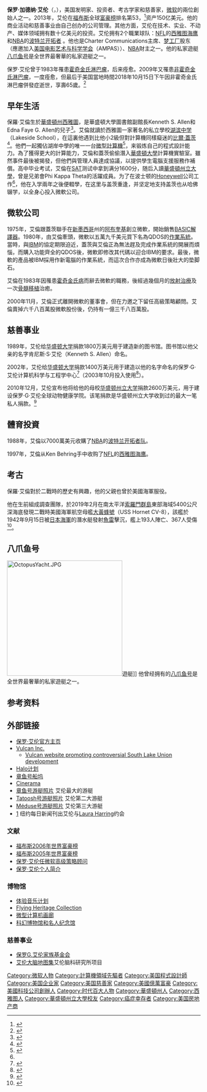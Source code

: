 {{update|time=2018-03-08T00:22:56+00:00}}
{{noteTA|G1=IT
|1=zh-tw:富比士;zh-cn:福布斯;
|2=zh-tw:波特蘭拓荒者;zh-cn:波特兰开拓者;
}}
{{Infobox Person
| 姓名 = 保罗·艾伦<br>Paul Allen
| 后缀尊称 =
| image = Paul G. Allen.jpg
| 出生日期 = {{birth date|1953|1|21}}
| 逝世日期 = {{Death date and age|2018|10|15|1953|1|21}}
| 出生地点 = {{USA-1912}}[[華盛頓州|華盛頓州]][[西雅圖|西雅圖]]
| 逝世地點 = {{USA}}[[華盛頓州|華盛頓州]][[西雅圖|西雅圖]]
| 居住地 = {{USA}}[[華盛頓州|華盛頓州]][[默瑟岛_(华盛顿州)|默瑟岛]]
| 国籍 = {{USA}}
| alma_mater = [[華盛頓州立大學|華盛頓州立大學]]（中途退學）
| 职业 = [[比尔·盖茨|比尔·盖茨]]終身智囊<br>[[微軟|微軟]]聯合創始人<br>全世界最富有的一百個人之一<br>[[NBA|NBA]]財主之一<br>[[梦工厂|梦工厂]]股东之一
| 配偶 = 終生未婚未育
| 父母 = Kenneth Allen<br>Edna Gardner
| 亲属 = Jody Allen（姐）
| 网站 =
| 脚注 =
| 宽度 =
}}

'''保罗·加德纳·艾伦'''（{{lang-en|'''Paul Gardner Allen'''}}，{{bd|1953年|1月21日|2018年|10月15日|catIdx=A}}），美国发明家、投资者、考古学家和慈善家，[[微软|微软]]的兩位創始人之一。2013年，艾伦在[[福布斯|福布斯]]全球[[2018年亿万富翁列表|富豪榜]]排名第53，<ref name="forbes profile">{{cite news|accessdate=2013-03-04|url=http://www.forbeschina.com/review/list/002041.shtml|title=福布斯发布2013年度全球富豪榜|archive-date=2020-09-07|archive-url=https://web.archive.org/web/20200907085750/http://www.forbeschina.com/review/list/002041.shtml|dead-url=no}}</ref>资产150亿美元。他的商业活动和慈善事业由自己创办的公司管理。其他方面，艾伦在技术、实业、不动产、媒体领域拥有数十亿美元的投资。艾伦拥有2个職業球队：[[NFL|NFL]]的[[西雅图海鹰|西雅图海鹰]]和[[NBA|NBA]]的[[波特兰开拓者|波特兰开拓者]]  。他也是Charter Communications主席、[[梦工厂|梦工厂]]股东（應邀加入[[美国电影艺术与科学学会|美国电影艺术与科学学会]]（AMPAS））、[[NBA|NBA]]財主之一。他的私家遊艇[[八爪鱼号|八爪鱼号]]是全世界最奢華的私家遊艇之一。

保罗·艾伦曾于1983年罹患[[霍奇金氏淋巴瘤|霍奇金氏淋巴瘤]]，后来痊愈。2009年又罹患[[非霍奇金氏淋巴瘤|非霍奇金氏淋巴瘤]]，一度痊愈，但最后于美国當地時間2018年10月15日下午因非霍奇金氏淋巴瘤併發症逝世，享壽65歲。<ref>{{cite web|url=https://udn.com/news/story/6811/3423886|title=微軟共同創辦人保羅．艾倫因血癌病逝 享壽65歲|accessdate=2018-10-16|archive-date=2018-10-16|archive-url=https://web.archive.org/web/20181016032640/https://udn.com/news/story/6811/3423886|dead-url=no}}</ref>

==早年生活==
保羅·艾倫生於[[華盛頓州|華盛頓州]][[西雅圖|西雅圖]]，是華盛頓大學圖書館副館長Kenneth S. Allen和Edna Faye G. Allen的兒子<ref name="more than money">{{Cite news|accessdate=2008-03-31|url=http://www.highbeam.com/doc/1G1-64660757.html|title=Paul Allen: More Than Money|at="News" section|work=[[Seattle_Post-Intelligencer|Seattle Post-Intelligencer]]|date=1996-04-22|last=Wallace|first=James|archive-url=https://web.archive.org/web/20070602112516/http://www.highbeam.com/doc/1G1-64660757.html|archive-date=2007-06-02|dead-url=yes}}</ref>。艾倫就讀於西雅圖一家著名的私立學校[[湖滨中学|湖滨中学]]（Lakeside School），在這裏他遇到比他小2級但對計算機同樣癡迷的[[比爾·蓋茨|比爾·蓋茨]]<ref name="before microsoft">{{cite web|accessdate=2008-03-31|url=http://ei.cs.vt.edu/~history/Gates.Mirick.html|title=Bill Gates: Before Microsoft|publisher=[[Virginia_Tech|Virginia Tech]]|archive-date=2011-05-17|archive-url=https://web.archive.org/web/20110517075316/http://ei.cs.vt.edu/~history/Gates.Mirick.html|dead-url=no}}</ref>。他們一起獨佔湖岸中學的唯一一台[[微型計算機|微型計算機]]<ref name="thocp">{{cite web|accessdate=2008-03-31|url=http://www.thocp.net/biographies/allen_paul.htm|title=Paul Allen|publisher=The History of Computing Project|archive-date=2011-06-06|archive-url=https://web.archive.org/web/20110606071524/http://www.thocp.net/biographies/allen_paul.htm|dead-url=no}}</ref>，来锻炼自己的程式設計能力。為了獲得更大的計算能力，艾倫和蓋茨偷偷潛入[[華盛頓大學|華盛頓大學]]計算機實驗室。雖然事件最後被揭發，但他們與管理人員達成協議，以提供學生電腦支援服務作補償。高中毕业考试，艾倫在[[SAT|SAT]]测试中拿到满分1600分，随后入讀[[華盛頓州立大學|華盛頓州立大學]]，曾是兄弟會Phi Kappa Theta的活躍成員。为了在波士顿的[[Honeywell|Honeywell]]公司工作<ref name="thocp" />，他在入学兩年之後便輟學，在这里与盖茨重逢，并坚定地支持盖茨也从哈佛辍学，以全身心投入微軟公司。

==微软公司==
{{main|微软历史}}

1975年，艾倫跟蓋茨聯手在[[新墨西哥|新墨西哥]]州的[[阿布奎基|阿布奎基]]創立微軟，開始銷售[[BASIC|BASIC]][[解譯器|解譯器]]。1980年，由艾倫牽頭，微軟以五萬九千美元買下名為QDOS的[[作業系統|作業系統]]。當時，與[[IBM|IBM]]的協定期限迫近，蓋茨與艾倫正為無法趕及完成作業系統的開展而煩惱，而購入功能齊全的QDOS後，微軟即修改其代碼以迎合IBM的要求。最後，微軟的產品被IBM採用作新電腦的作業系統，而這次合作亦成為微軟日後壯大的垫脚石。

艾倫在1983年因罹患[[霍奇金氏病|霍奇金氏病]]而辭去微軟的職務，後經過幾個月的[[放射線療法|放射治療]]及一次[[骨髓移植|骨髓移植]]治癒。

2000年11月，艾倫正式離開微軟的董事會，但在力邀之下留任高級策略顧問。艾倫賣掉六千八百萬股微軟股份後，仍持有一億三千八百萬股。

==慈善事业==
1989年，艾伦给[[华盛顿大学|华盛顿大学]]捐款1800万美元用于建造新的图书馆。图书馆以他父亲的名字肯尼斯·S·艾伦（Kenneth S. Allen）命名。

2002年，艾伦给[[华盛顿大学|华盛顿大学]]捐款1400万美元用于建造以他的名字命名的保罗·G·艾伦计算机科学与工程学中心<ref>{{cite news|url=http://www.seattlepi.com/news/article/Allen-gives-14-million-to-new-UW-center-1080933.php|title=Allen gives $14 million to new UW center|work=Seattle Post-Intelligencer|date=2012-02-19|accessdate=2014-11-10|archive-date=2019-06-14|archive-url=https://web.archive.org/web/20190614095843/https://www.seattlepi.com/news/article/Allen-gives-14-million-to-new-UW-center-1080933.php|dead-url=no}}</ref>（2003年10月投入使用<ref>{{cite web|url = https://www.cs.washington.edu/building/|title = The Paul G. Allen Center for Computer Science & Engineering|accessdate = 2014-11-10|archive-date = 2020-11-03|archive-url = https://web.archive.org/web/20201103193237/https://www.cs.washington.edu/building|dead-url = no}}</ref>）。
<!--
In 2010, Allen announced a gift of $26 million to build the Paul G. Allen School of Global Animal Health at Washington State University, his alma mater. The gift is the largest private donation in the university’s history.[52]
-->

2010年12月，艾伦宣布他将给他的母校[[华盛顿州立大学|华盛顿州立大学]]捐款2600万美元，用于建设保罗·G·艾伦全球动物健康学院。该笔捐款是华盛顿州立大学收到过的最大一笔私人捐款。<ref>{{cite web|url=http://seattletimes.com/html/localnews/2013581960_allenwsu03.html|title=Millions from Allen boost WSU research on animal diseases|date=2012-12-02|accessdate=2014-11-10|archive-date=2014-12-17|archive-url=https://web.archive.org/web/20141217184824/http://seattletimes.com/html/localnews/2013581960_allenwsu03.html|dead-url=no}}</ref>

==體育投資==
1988年，艾倫以7000萬美元收購了[[NBA|NBA]]的[[波特兰开拓者队|波特兰开拓者队]]。

1997年，艾倫从Ken Behring手中收购了[[NFL|NFL]]的[[西雅图海鹰|西雅图海鹰]]。

==考古==
{{main|海燕號}}
保羅·艾倫對於二戰時的歷史有興趣，他的父親也曾於美國海軍服役。

他在生前組成調查團隊，於2019年2月在南太平洋[[索羅門群島|索羅門群島]]東部海域5400公尺深海底發現二戰時美國海軍航空母艦[[大黃蜂號航空母艦_(CV-8)|大黃蜂號]]（USS Hornet CV-8），該艦於1942年9月15日被[[日本海軍|日本海軍]]的潛水艇發射[[魚雷|魚雷]]擊沉，艦上193人陣亡、367人受傷<ref>{{cite news|url=https://www.storm.mg/lifestyle/941999|title=「大黃蜂」找到了！美國二戰傳奇航母77年前遭日軍擊沉，竟在5400公尺深海現蹤…|publisher=風傳媒|date=2019-02-16|accessdate=2019-03-14|archive-date=2020-09-07|archive-url=https://web.archive.org/web/20200907085829/https://www.storm.mg/lifestyle/941999|dead-url=no}}</ref>。

==八爪鱼号==
{{main|八爪魚號}}
[[File:OctopusYacht.JPG|300px]]遊艇]]
他曾经拥有的[[八爪鱼号|八爪鱼号]]是全世界最奢華的私家遊艇之一。

==参考资料==
{{Reflist}}

==外部链接==
* [http://www.paulallen.com 保罗·艾伦官方主页]{{Wayback|url=http://www.paulallen.com/ |date=20110226022933 }}
* [https://www.webcitation.org/611TC6Ge8?url=http://www.vulcan.com/TemplateHome.aspx?contentId=1 Vulcan Inc.]
** [http://www.discoverslu.com Vulcan website promoting controversial [[South_Lake_Union|South Lake Union]] development] {{Wayback|url=http://www.discoverslu.com/ |date=20201214042449 }}
* [https://web.archive.org/web/20060717120711/http://www.projecthalo.com/ Halo计划]
* [http://www.europaluxury.com/yacht/shipyard/luerssen.html 章鱼号船坞] {{Wayback|url=http://www.europaluxury.com/yacht/shipyard/luerssen.html |date=20090514075647 }}
* [http://www.cinerama.com Cinerama] {{Wayback|url=http://www.cinerama.com/ |date=20201112020601 }}
* [http://yachts.monacoeye.com/yachtsbysize/pages/octopus01.html 章鱼号游艇照片] {{Wayback|url=http://yachts.monacoeye.com/yachtsbysize/pages/octopus01.html |date=20190909182730 }}艾伦最大的游艇
* [http://yachts.monacoeye.com/yachtsbysize/pages/tatoosh03.html Tatoosh号游艇照片] {{Wayback|url=http://yachts.monacoeye.com/yachtsbysize/pages/tatoosh03.html |date=20200820110010 }}艾伦第二大游艇
* [http://yachts.monacoeye.com/yachtsbysize/pages/meduse01.html Méduse号游艇照片] {{Wayback|url=http://yachts.monacoeye.com/yachtsbysize/pages/meduse01.html |date=20200820103245 }}艾伦第三大游艇
* [https://web.archive.org/web/20060427101927/http://www.nydailynews.com/news/gossip/story/259346p-222149c.html] 纽约每日新闻刊出艾伦与[[Laura_Harring|Laura Harring]]约会

===文献===
* [http://www.forbes.com/lists/2006/10/1217.html?passListId=54&passYear=2006&passListType=Person&uniqueId=1217 福布斯2006年世界富豪榜] {{Wayback|url=http://www.forbes.com/lists/2006/10/1217.html?passListId=54&passYear=2006&passListType=Person&uniqueId=1217 |date=20190612010302 }}
* [http://www.forbes.com/lists/2005/54/1217.html?passListId=54&passYear=2005&passListType=Person&uniqueId=1217 福布斯2005年世界富豪榜] {{Wayback|url=http://www.forbes.com/lists/2005/54/1217.html?passListId=54&passYear=2005&passListType=Person&uniqueId=1217 |date=20190618085254 }}
* [https://web.archive.org/web/20050405052944/http://www.microsoft.com/presspass/press/2000/Sept00/AllenHackbornPR.asp 保罗·艾伦任微软高级策略顾问]
* [http://www.computer-schools.us/Paul-Allen.htm 保罗·艾伦个人简介] {{Wayback|url=http://www.computer-schools.us/Paul-Allen.htm |date=20201020222524 }}

===博物馆===
* [https://web.archive.org/web/20060721133952/http://www.emplive.org/ 体验音乐计划]
* [http://www.flyingheritage.com Flying Heritage Collection] {{Wayback|url=http://www.flyingheritage.com/ |date=20180402125453 }}
* [https://web.archive.org/web/20060804003832/http://www.museums.state.nm.us/nmmnh/ 微型计算机画廊]
* [http://www.sfhomeworld.org/ 科幻博物馆和名人纪念馆]{{Wayback|url=http://www.sfhomeworld.org/ |date=20080516083918 }}

===慈善事业===
* [http://www.pgafamilyfoundation.org 保罗G.艾伦家族基金会] {{Wayback|url=http://www.pgafamilyfoundation.org/ |date=20201123213133 }}
* [https://web.archive.org/web/20150714065105/http://www.brainatlas.org/ 艾伦大脑地图集]艾伦脑科研究所项目

{{Microsoft}}

{{Authority control}}
{{DEFAULTSORT:Allen, Paul}}
[[Category:微软人物|Category:微软人物]]
[[Category:計算機領域先驅者|Category:計算機領域先驅者]]
[[Category:美国程式設計師|Category:美国程式設計師]]
[[Category:美国企业家|Category:美国企业家]]
[[Category:美国慈善家|Category:美国慈善家]]
[[Category:美國億萬富豪|Category:美國億萬富豪]]
[[Category:美國科技公司創辦人|Category:美國科技公司創辦人]]
[[Category:时代百大人物|Category:时代百大人物]]
[[Category:華盛頓州人|Category:華盛頓州人]]
[[Category:西雅图人|Category:西雅图人]]
[[Category:華盛頓州立大學校友|Category:華盛頓州立大學校友]]
[[Category:癌症幸存者|Category:癌症幸存者]]
[[Category:美国房地产商|Category:美国房地产商]]